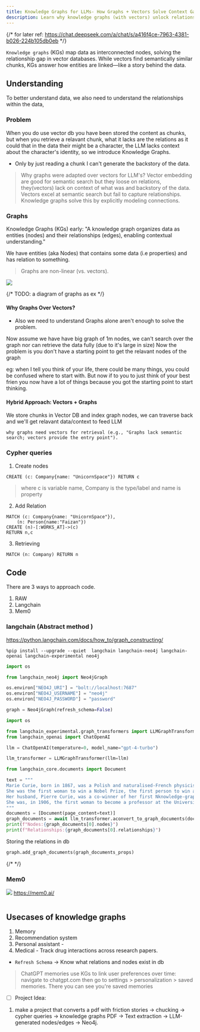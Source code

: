 ```yaml
---
title: Knowledge Graphs for LLMs- How Graphs + Vectors Solve Context Gaps
description: Learn why knowledge graphs (with vectors) unlock relationships in AI data. Includes Cypher queries, LangChain code, and use cases.
---
```


{/* for later ref: https://chat.deepseek.com/a/chat/s/a416f4ce-7963-4381-b026-224b105db0eb  */}

`Knowledge graphs` (KGs) map data as interconnected nodes, solving the relationship gap in vector databases. While vectors find semantically similar chunks, KGs answer how entities are linked—like a story behind the data.


## Understanding

To better understand data, we also need to understand the relationships within  the data,

### Problem
When you do use vector db you have been stored the content as chunks, but when you retrieve a relavant chunk, what it lacks are the relations as it could that in the data their might be a character, the LLM lacks context about the character's identity, so we introduce Knowledge Graphs.

* Only by just reading a chunk I can't generate the backstory of the data.

> Why graphs were adapted over vectors for LLM's?
> Vector embedding are good for semantic search  but they loose on relations, they(vectors) lack on context of what was and backstory of the data.
> Vectors excel at semantic search but fail to capture relationships. Knowledge graphs solve this by explicitly modeling connections.



### Graphs
Knowledge Graphs (KGs) early: "A knowledge graph organizes data as entities (nodes) and their relationships (edges), enabling contextual understanding."

We have entities (aka Nodes) that contains some data (i.e properties) and has relation to something.

> Graphs are non-linear (vs. vectors).


![](./assets/knowledge-graph-representations.png)

{/* TODO: a diagram of graphs as ex */}


#### Why Graphs Over Vectors?

* Also we need to understand Graphs alone aren't enough to solve the problem.

Now assume we have have big graph of 1m nodes, we can't search over the graph nor can retrieve the data fully (due to it's large in size) 
Now the problem is you don't have a starting point to get the relavant nodes of the graph

eg: when I tell you think of your life, there could be many things, you could be confused where to start with. But now if to you to just think of your best frien you now have a lot of things because you got the starting point to start thinking.

#### Hybrid Approach: Vectors + Graphs

We store chunks in Vector DB and index graph nodes, we can traverse back and we'll get relavant data/context to feed LLM



    why graphs need vectors for retrieval (e.g., "Graphs lack semantic search; vectors provide the entry point").


### Cypher queries

1. Create nodes
```
CREATE (c: Company{name: "UnicornSpace"}) RETURN c
```
> where c is variable name, Company is the type/label and name is property 


2. Add Relation
```
MATCH (c: Company{name: "UnicornSpace"}), 
    (n: Person{name:"Faizan"})
CREATE (n)-[:WORKS_AT]->(c)
RETURN n,c
```

3. Retrieving
```
MATCH (n: Company) RETURN n
```


## Code
There are 3 ways to approach code.
1.  RAW
2. Langchain
3. Mem0


### langchain (Abstract method  )

https://python.langchain.com/docs/how_to/graph_constructing/


```shell
%pip install --upgrade --quiet  langchain langchain-neo4j langchain-openai langchain-experimental neo4j
```


```py
import os

from langchain_neo4j import Neo4jGraph

os.environ["NEO4J_URI"] = "bolt://localhost:7687"
os.environ["NEO4J_USERNAME"] = "neo4j"
os.environ["NEO4J_PASSWORD"] = "password"

graph = Neo4jGraph(refresh_schema=False)

```
```py
import os

from langchain_experimental.graph_transformers import LLMGraphTransformer
from langchain_openai import ChatOpenAI

llm = ChatOpenAI(temperature=0, model_name="gpt-4-turbo")

llm_transformer = LLMGraphTransformer(llm=llm)

```



```py
from langchain_core.documents import Document

text = """
Marie Curie, born in 1867, was a Polish and naturalised-French physicist and chemist who conducted pioneering research on radioactivity.
She was the first woman to win a Nobel Prize, the first person to win a Nobel Prize twice, and the only person to win a Nobel Prize in two scientific fields.
Her husband, Pierre Curie, was a co-winner of her first Nknowledge-graph-representations.pngobel Prize, making them the first-ever married couple to win the Nobel Prize and launching the Curie family legacy of five Nobel Prizes.
She was, in 1906, the first woman to become a professor at the University of Paris.
"""
documents = [Document(page_content=text)]
graph_documents = await llm_transformer.aconvert_to_graph_documents(documents)
print(f"Nodes:{graph_documents[0].nodes}")
print(f"Relationships:{graph_documents[0].relationships}")

```



Storing the relations in db
```py
graph.add_graph_documents(graph_documents_props)

```
{/* <Mermaid
  chart="
graph TD;
subgraph AA [Consumers]
A[Mobile app];
B[Web app];
C[Node.js client];
end
subgraph BB [Services]
E[REST API];
F[GraphQL API];
G[SOAP API];
end
Z[GraphQL API];
A --> Z;
B --> Z;
C --> Z;
Z --> E;
Z --> F;
Z --> G;"
/> */}


### Mem0
![](https://avatars.githubusercontent.com/u/137054526?s=200&v=4)
https://mem0.ai/

```py

```


## Usecases of knowledge graphs

1. Memory
2. Recommendation system
3. Personal assistant -
4. Medical - Track drug interactions across research papers.

* `Refresh Schema` -> Know what relations and nodes exist in db

> ChatGPT memories use KGs to link user preferences over time: navigate to chatgpt.com then go to settings > personalization > saved memories. There you can see you're saved memories

- [ ] Project Idea: 

1. make a project that converts a pdf with friction stories -> chucking -> cypher queries -> knowledge graphs
 PDF → Text extraction → LLM-generated nodes/edges → Neo4j.

